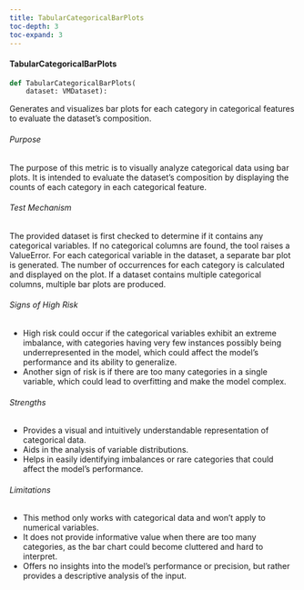 ```yaml
---
title: TabularCategoricalBarPlots
toc-depth: 3
toc-expand: 3
---
```






 
#### TabularCategoricalBarPlots

```python
def TabularCategoricalBarPlots(
    dataset: VMDataset):
```

Generates and visualizes bar plots for each category in categorical features to evaluate the dataset's composition.

###### Purpose

The purpose of this metric is to visually analyze categorical data using bar plots. It is intended to evaluate the
dataset's composition by displaying the counts of each category in each categorical feature.

###### Test Mechanism

The provided dataset is first checked to determine if it contains any categorical variables. If no categorical
columns are found, the tool raises a ValueError. For each categorical variable in the dataset, a separate bar plot
is generated. The number of occurrences for each category is calculated and displayed on the plot. If a dataset
contains multiple categorical columns, multiple bar plots are produced.

###### Signs of High Risk

- High risk could occur if the categorical variables exhibit an extreme imbalance, with categories having very few
instances possibly being underrepresented in the model, which could affect the model's performance and its ability
to generalize.
- Another sign of risk is if there are too many categories in a single variable, which could lead to overfitting
and make the model complex.

###### Strengths

- Provides a visual and intuitively understandable representation of categorical data.
- Aids in the analysis of variable distributions.
- Helps in easily identifying imbalances or rare categories that could affect the model's performance.

###### Limitations

- This method only works with categorical data and won't apply to numerical variables.
- It does not provide informative value when there are too many categories, as the bar chart could become cluttered
and hard to interpret.
- Offers no insights into the model's performance or precision, but rather provides a descriptive analysis of the
input.




 